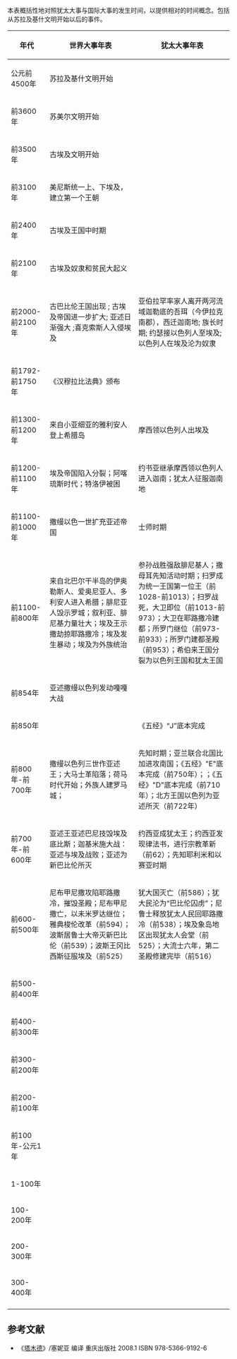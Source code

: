{{expand|time=2011-04-22T08:41:57+00:00}}
{{expand list}}

本表概括性地对照犹太大事与国际大事的发生时间，以提供相对的时间概念。包括从苏拉及基什文明开始以后的事件。
{| class="wikitable"
|-
!style="width:120px"|年代 !! style="width:500px"|世界大事年表!! style="width:500px"|犹太大事年表
|-
| 公元前4500年
| 苏拉及基什文明开始
| 
|-
| 前3600年
| 苏美尔文明开始
| 
|-
| 前3500年
| 古埃及文明开始
| 
|-
| 前3100年
| 美尼斯统一上、下埃及，建立第一个王朝
| 
|-
| 前2400年
| 古埃及王国中时期
| 
|-
|前2100年
|古埃及奴隶和贫民大起义
|
|-
|前2000-前2100年
|古巴比伦王国出现 ; 古埃及帝国进一步扩大; 亚述日渐强大 ;喜克索斯人入侵埃及
|亚伯拉罕率家人离开两河流域迦勒底的吾珥（今伊拉克南郡），西迁迦南地; 族长时期; 约瑟接以色列人至埃及; 以色列人在埃及沦为奴隶
|-
|前1792-前1750年
|《汉穆拉比法典》颁布
|
|-
|前1300-前1200年
|来自小亚细亚的雅利安人登上希腊岛
|摩西领以色列人出埃及
|-
|前1200-前1100年
|埃及帝国陷入分裂；阿喀琉斯时代；特洛伊被困
|约书亚继承摩西领以色列人进入迦南；犹太人征服迦南地
|-
|前1100-前1000年
|撒缦以色一世扩充亚述帝国
|士师时期
|-
|前1100-前800年
|来自北巴尔干半岛的伊奥勒斯人、爱奥尼亚人、多利安人进入希腊；腓尼亚人毁示罗城；叙利亚、腓尼基力量壮大；埃及王示撒劫掠耶路撒冷；埃及发生暴动；埃及为外族统治
|参孙战胜强敌腓尼基人；撒母耳先知活动时期；扫罗成为统一王国第一位王（前1028-前1013）；扫罗战死，大卫即位（前1013-前973）；大卫在耶路撒冷建都；所罗门继位（前973-前933）；所罗门建都圣殿（前953）；希伯来王国分裂为以色列王国和犹太王国
|-
|前854年
|亚述撒缦以色列发动嘎嘎大战
|
|-
|前850年
|
|《五经》“J”底本完成
|-
|前800年-前700年
|撒缦以色列三世作亚述王；大马士革陷落；荷马时代开始；外族人建罗马城；
|先知时期；亚兰联合北国比加进攻南国；《五经》"E"底本完成（前750年）；；《五经》"D"底本完成（前710年）；北方王国以色列为亚述所灭（前722年）
|-
|前700年-前600年
|亚述王亚述巴尼技毁埃及底比斯；迦基米施大战：亚述与埃及战败；亚述为新巴比伦所灭
|约西亚成犹太王；约西亚发现律法书，进行宗教革新（前62）；先知耶利米和以赛亚时期
|-
|前600-前500年
|尼布甲尼撒攻陷耶路撒冷，摧毁圣殿；尼布甲尼撒亡，以未米罗达继位；雅典梭伦改革（前594）；波斯居鲁士大帝灭新巴比伦（前539）；波斯王冈比西斯征服埃及（前525）
|犹大国灭亡（前586）；犹大民沦为“巴比伦囚虏”；尼鲁士释放犹太人民回耶路撒冷（前538）；埃及象岛地区出现犹太人会堂（前525）；大流士六年，第二圣殿修建完毕（前516）
|-
|前500-前400年
|
|
|-
|前400-前300年
|
|
|-
|前300-前200年
|
|
|-
|前200-前100年
|
|
|-
|前100年-公元1年
|
|
|-
|1-100年
|
|
|-
|100-200年
|
|
|-
|200-300年
|
|
|-
|300-400年
|
|
|-
|}

== 参考文献 ==
*《[[塔木德|塔木德]]》/塞妮亚 编译  重庆出版社 2008.1 ISBN 978-5366-9192-6